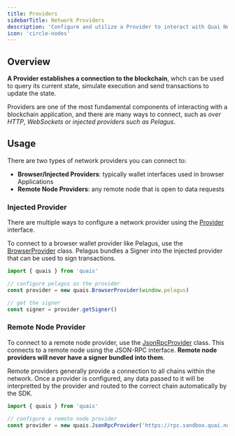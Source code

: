 ```yaml
---
title: Providers
sidebarTitle: Network Providers
description: 'Configure and utilize a Provider to interact with Quai Network.'
icon: 'circle-nodes'
---
```


## Overview

**A Provider establishes a connection to the blockchain**, whch can be used to query its current state, simulate execution and send transactions to update the state.

Providers are one of the most fundamental components of interacting with a blockchain application, and there are many ways to connect, such as _over HTTP_, _WebSockets_ or _injected providers such as Pelagus_.

## Usage

There are two types of network providers you can connect to:
- **Browser/Injected Providers**: typically wallet interfaces used in browser Applications
- **Remote Node Providers**: any remote node that is open to data requests


### Injected Provider

There are multiple ways to configure a network provider using the [Provider](/sdk/content/interfaces/Provider) interface.

To connect to a browser wallet provider like Pelagus, use the [BrowserProvider](/sdk/content/classes/BrowserProvider) class. Pelagus bundles a Signer into the injected provider that can be used to sign transactions.

```js
import { quais } from 'quais'

// configure pelagus as the provider
const provider = new quais.BrowserProvider(window.pelagus)

// get the signer
const signer = provider.getSigner()
```

### Remote Node Provider

To connect to a remote node provider, use the [JsonRpcProvider](/sdk/content/classes/JsonRpcProvider) class. This connects to a remote node using the JSON-RPC interface. **Remote node providers will never have a signer bundled into them**.

Remote providers generally provide a connection to all chains within the network. Once a provider is configured, any data passed to it will be interpretted by the provider and routed to the correct chain automatically by the SDK.

```js
import { quais } from 'quais'

// configure a remote node provider
const provider = new quais.JsonRpcProvider('https://rpc.sandbox.quai.network')
```